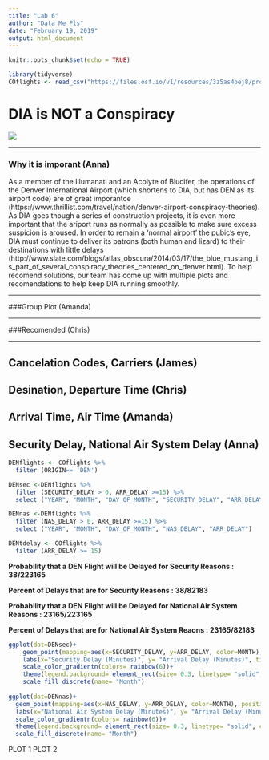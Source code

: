 ---
title: "Lab 6"
author: "Data Me Pls"
date: "February 19, 2019"
output: html_document
---

```{r setup, include=FALSE}
knitr::opts_chunk$set(echo = TRUE)

library(tidyverse)
COflights <- read_csv("https://files.osf.io/v1/resources/3z5as4pej8/providers/osfstorage/5a8ca28f57103100104584db")
```

# DIA is NOT a Conspiracy
![](https://static.boredpanda.com/blog/wp-content/uploads/2018/09/renovation-conspiracy-theory-signs-denver-international-airport-5b96658cc3786__700.jpg)

---

### Why it is imporant (Anna)
As a member of the Illumanati and an Acolyte of Blucifer, the operations of the Denver International Airport (which shortens to DIA, but has DEN as its airport code) are of great imporantce (https://www.thrillist.com/travel/nation/denver-airport-conspiracy-theories). As DIA goes though a series of construction projects, it is even more important that the ariport runs as normally as possible to make sure excess suspicion is aroused. In order to remain a 'normal airport' the pubic's eye, DIA must continue to deliver its patrons (both human and lizard) to their destinations with little delays (http://www.slate.com/blogs/atlas_obscura/2014/03/17/the_blue_mustang_is_part_of_several_conspiracy_theories_centered_on_denver.html). To help recomend solutions, our team has come up with multiple plots and recomendations to help keep DIA running smoothly.

---

###Group Plot (Amanda)

---

###Recomended (Chris)

---

## Cancelation Codes, Carriers  (James)

## Desination, Departure Time (Chris)

## Arrival Time, Air Time (Amanda)

## Security Delay, National Air System Delay (Anna)
```{r, eval=FALSE}
DENflights <- COflights %>%
  filter (ORIGIN== 'DEN')

DENsec <-DENflights %>%
  filter (SECURITY_DELAY > 0, ARR_DELAY >=15) %>%
  select ("YEAR", "MONTH", "DAY_OF_MONTH", "SECURITY_DELAY", "ARR_DELAY")

DENnas <-DENflights %>%
  filter (NAS_DELAY > 0, ARR_DELAY >=15) %>%
  select ("YEAR", "MONTH", "DAY_OF_MONTH", "NAS_DELAY", "ARR_DELAY")

DENtdelay <- COflights %>%
  filter (ARR_DELAY >= 15)
```

__Probability that a DEN Flight will be Delayed for Security Reasons : 38/223165__

__Percent of Delays that are for Security Reasons : 38/82183__

__Probability that a DEN Flight will be Delayed for National Air System Reasons : 23165/223165__

__Percent of Delays that are for National Air System Reaons : 23165/82183__

```{r, eval=FALSE}
ggplot(dat=DENsec)+
    geom_point(mapping=aes(x=SECURITY_DELAY, y=ARR_DELAY, color=MONTH),)+
    labs(x="Security Delay (Minutes)", y= "Arrival Delay (Minutes)", title= "Security Delay and Arrival Time")+
    scale_color_gradientn(colors= rainbow(6))+
    theme(legend.background= element_rect(size= 0.3, linetype= "solid", color= "black"))+
    scale_fill_discrete(name= "Month")
  
ggplot(dat=DENnas)+
  geom_point(mapping=aes(x=NAS_DELAY, y=ARR_DELAY, color=MONTH), position= "jitter")+
  labs(x="National Air System Delay (Minutes)", y= "Arrival Delay (Minutes)", title= "National Air System Delay and Arrival Time")+
  scale_color_gradientn(colors= rainbow(6))+
  theme(legend.background= element_rect(size= 0.3, linetype= "solid", color= "black"))+
  scale_fill_discrete(name= "Month")
```
PLOT 1
PLOT 2 

